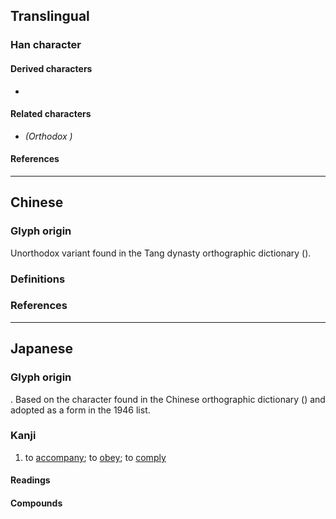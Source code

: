{{also|從|征}}
{{character info/new}}
==Translingual==
{{Han simplified forms|從|従|从}}

===Han character===
{{Han char|rn=60|rad=彳|as=07|sn=10|four=28281|canj=HOTYO|ids=⿰彳⿱䒑龰}}

====Derived characters====
* {{l|mul|[[𫞋]], [[縦]], [[𧱷]], [[𮜀]], [[𭞁]], [[𮋹]]}}

====Related characters====
* {{l|mul|從}} ''(Orthodox {{w|Traditional Chinese|traditional form}})''

====References====
{{Han ref|kx=0367.271|dkj=10133|dj=0691.130|hdz=20826.040|uh=5F93}}

----

==Chinese==

===Glyph origin===
Unorthodox variant {{Han simp|從|f=从|t=䒑|nocap=y}} found in the Tang dynasty orthographic dictionary {{w|Ganlu Zishu}} ({{w2|zh|干祿字書}}).

===Definitions===
{{zh-see|從}}

===References===
{{R:twedu|A01293-003#18}}

----

==Japanese==
{{ja-kanji forms|従|從}}

===Glyph origin===
{{Han simp|從|f=从|t=䒑}}. Based on the character found in the Chinese orthographic dictionary {{w|Ganlu Zishu}} ({{w2|ja|干祿字書}})<!-- Refer http://dict.variants.moe.edu.tw/variants/rbt/word_attribute.rbt?quote_code=QTAxMjkzLTAwMw#18 --> and adopted as a {{w|shinjitai}} form in the 1946 {{w|Tōyō kanji}} list.

===Kanji===
{{ja-kanji|grade=6|rs=彳07|kyu=從}}

# to [[accompany]]; to [[obey]]; to [[comply]]

====Readings====
{{ja-readings
|goon=しゅ, じゅ, じゅう
|kanon=しょう
|kanyoon=じゅう
|kun=したが-う, したが-える, より
|nanori=つぐ
}}

====Compounds====
{{der2|lang=ja
|{{ja-r|従兄弟|いとこ}}: {{l|en|male}} {{l|en|cousin}}
|{{ja-r|従姉妹|いとこ}}: {{l|en|female}} {{l|en|cousin}}
|{{ja-r|臣従|しんじゅう}}: {{l|en|vassalage}}
|{{ja-r|従業|じゅうぎょう}}: {{l|en|employment}}
|{{ja-r|従軍|じゅうぐん}}: {{l|en|war}} {{l|en|campaign}}; {{l|en|military}} {{l|en|service}}
|{{ja-r|従者|じゅうしゃ}}: {{l|en|attendant}}; {{l|en|servant}}; {{l|en|follower}}
|{{ja-r|従事|じゅうじ}}: {{l|en|engagement}}
|{{ja-r|主従|しゅうじゅう}}: {{l|en|master}} and {{l|en|servant}}; {{l|en|employer}} and {{l|en|employee}}
|{{ja-r|従順|じゅうじゅん}}: {{l|en|obedient}}; {{l|en|submissive}}; {{l|en|docile}}
|{{ja-r|従前|じゅうぜん}}; {{l|en|previous}}; {{l|en|former}}
|{{ja-r|従属|じゅうぞく}}; {{l|en|subordination}}; {{l|en|dependency}}
|{{ja-r|従僕|じゅうぼく}}: {{l|en|male}} {{l|en|attendant}} {{l|en|servant}}
|{{ja-r|従来|じゅうらい}}: {{l|en|until}} {{l|en|now}}; {{l|en|conventional}}; {{l|en|existing}}
|{{ja-r|追従|ついしょう}}: {{l|en|flattery}}
|{{ja-r|服従|ふくじゅう}}: {{l|en|obedience}}; {{l|en|submission}}
|{{ja-r|盲従|もうじゅう}}: {{l|en|blind}} {{l|en|obedience}}
|{{ja-r|隷従|れいじゅう}}: {{l|en|slavery}}
}}